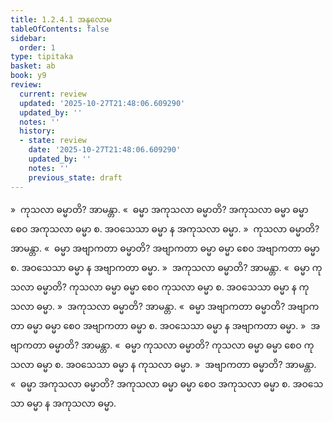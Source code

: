 ```yaml
---
title: 1.2.4.1 အနုလောမ
tableOfContents: false
sidebar:
  order: 1
type: tipitaka
basket: ab
book: y9
review:
  current: review
  updated: '2025-10-27T21:48:06.609290'
  updated_by: ''
  notes: ''
  history:
  - state: review
    date: '2025-10-27T21:48:06.609290'
    updated_by: ''
    notes: ''
    previous_state: draft
---
```



<ReviewStatus review={frontmatter.review} showDetails={true} />

<HypothesisAnnotation frontmatter={frontmatter} />

<DynamicBreadcrumb />

<Division number="27" book="y9" e="ch" v="35" p="6">

<Paragraph number="135" book="y9">
»  ကုသလာ ဓမ္မာတိ? အာမန္တာ.
</Paragraph>

<Paragraph number="136" book="y9">
«  ဓမ္မာ အကုသလာ ဓမ္မာတိ?
</Paragraph>

<Paragraph number="137" book="y9">
အကုသလာ ဓမ္မာ ဓမ္မာ စေဝ အကုသလာ ဓမ္မာ စ. အဝသေသာ ဓမ္မာ န အကုသလာ ဓမ္မာ.
</Paragraph>

<Paragraph number="138" book="y9">
»  ကုသလာ ဓမ္မာတိ? အာမန္တာ.
</Paragraph>

<Paragraph number="139" book="y9">
«  ဓမ္မာ အဗျာကတာ ဓမ္မာတိ?
</Paragraph>

<Paragraph number="140" book="y9">
အဗျာကတာ ဓမ္မာ ဓမ္မာ စေဝ အဗျာကတာ ဓမ္မာ စ. အဝသေသာ ဓမ္မာ န အဗျာကတာ ဓမ္မာ.
</Paragraph>

</Division>
<Division number="28" book="y9" e="ch" v="35" p="6">

<Paragraph number="141" book="y9">
»  အကုသလာ ဓမ္မာတိ? အာမန္တာ.
</Paragraph>

<Paragraph number="142" book="y9">
«  ဓမ္မာ ကုသလာ ဓမ္မာတိ?
</Paragraph>

<Paragraph number="143" book="y9">
ကုသလာ ဓမ္မာ ဓမ္မာ စေဝ ကုသလာ ဓမ္မာ စ. အဝသေသာ ဓမ္မာ န ကုသလာ ဓမ္မာ.
</Paragraph>

<Paragraph number="144" book="y9">
»  အကုသလာ ဓမ္မာတိ? အာမန္တာ.
</Paragraph>

<Paragraph number="145" book="y9">
«  ဓမ္မာ အဗျာကတာ ဓမ္မာတိ?
</Paragraph>

<Paragraph number="146" book="y9">
အဗျာကတာ ဓမ္မာ ဓမ္မာ စေဝ အဗျာကတာ ဓမ္မာ စ. အဝသေသာ ဓမ္မာ န အဗျာကတာ ဓမ္မာ.
</Paragraph>

</Division>
<Division number="29" book="y9" e="ch" v="35" p="7">

<Paragraph number="147" book="y9">
»  အဗျာကတာ ဓမ္မာတိ? အာမန္တာ.
</Paragraph>

<Paragraph number="148" book="y9">
«  ဓမ္မာ ကုသလာ ဓမ္မာတိ?
</Paragraph>

<Paragraph number="149" book="y9">
ကုသလာ ဓမ္မာ ဓမ္မာ စေဝ ကုသလာ ဓမ္မာ စ. အဝသေသာ ဓမ္မာ န ကုသလာ ဓမ္မာ.
</Paragraph>

<Paragraph number="150" book="y9">
»  အဗျာကတာ ဓမ္မာတိ? အာမန္တာ.
</Paragraph>

<Paragraph number="151" book="y9">
«  ဓမ္မာ အကုသလာ ဓမ္မာတိ?
</Paragraph>

<Paragraph number="152" book="y9">
အကုသလာ ဓမ္မာ ဓမ္မာ စေဝ အကုသလာ ဓမ္မာ စ. အဝသေသာ ဓမ္မာ န အကုသလာ ဓမ္မာ.
</Paragraph>
</Division>